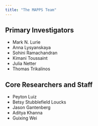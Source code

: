 ```yaml
---
title: "The MAPPS Team"
---
```


## Primary Investigators

- Mark N. Lurie
- Anna Lysyanskaya
- Sohini Ramachandran
- Kimani Toussaint
- Julia Netter
- Thomas Trikalinos

## Core Researchers and Staff 

- Peyton Luiz
- Betsy Stubblefield Loucks
- Jason Gantenberg
- Aditya Khanna
- Guixing Wei
